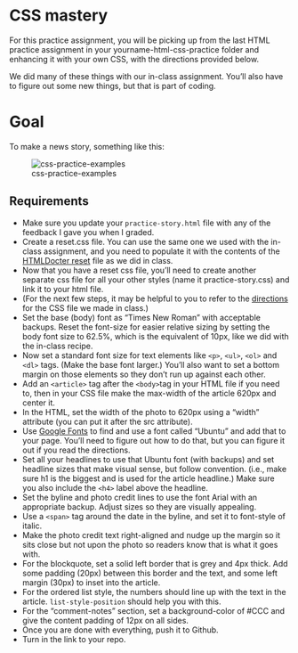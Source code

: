 # CSS mastery

For this practice assignment, you will be picking up from the last HTML practice assignment in your yourname-html-css-practice folder and enhancing it with your own CSS, with the directions provided below.

We did many of these things with our in-class assignment. You'll also have to figure out some new things, but that is part of coding.

# Goal

To make a news story, something like this:

![css-practice-examples](images/css-practice-example.gif)

## Requirements

- Make sure you update your `practice-story.html` file with any of the feedback I gave you when I graded.
- Create a reset.css file. You can use the same one we used with the in-class assignment, and you need to populate it with the contents of the [HTMLDocter reset](https://github.com/richclark/HTML5resetCSS/blob/master/reset.css) file as we did in class.
- Now that you have a reset css file, you'll need to create another separate css file for all your other styles (name it practice-story.css) and link it to your html file.
- (For the next few steps, it may be helpful to you to refer to the [directions](https://github.com/utdata/icj-class/blob/master/css/css-class.md) for the CSS file we made in class.) 
- Set the base (body) font as "Times New Roman" with acceptable backups. Reset the font-size for easier relative sizing by setting the body font size to 62.5%, which is the equivalent of 10px, like we did with the in-class recipe.
- Now set a standard font size for text elements like `<p>`, `<ul>`, `<ol>` and `<dl>` tags. (Make the base font larger.) You'll also want to set a bottom margin on those elements so they don't run up against each other.
- Add an `<article>` tag after the `<body>`tag in your HTML file if you need to, then in your CSS file make the max-width of the article 620px and center it.
- In the HTML, set the width of the photo to 620px using a "width" attribute (you can put it after the src attribute).
- Use [Google Fonts](https://fonts.google.com/) to find and use a font called "Ubuntu" and add that to your page. You'll need to figure out how to do that, but you can figure it out if you read the directions.
- Set all your headlines to use that Ubuntu font (with backups) and set headline sizes that make visual sense, but follow convention. (i.e., make sure h1 is the biggest and is used for the article headline.) Make sure you also include the `<h4>` label above the headline.
- Set the byline and photo credit lines to use the font Arial with an appropriate backup. Adjust sizes so they are visually appealing.
- Use a `<span>` tag around the date in the byline, and set it to font-style of italic.
- Make the photo credit text right-aligned and nudge up the margin so it sits close but not upon the photo so readers know that is what it goes with.
- For the blockquote, set a solid left border that is grey and 4px thick. Add some padding (20px) between this border and the text, and some left margin (30px) to inset into the article.
- For the ordered list style, the numbers should line up with the text in the article. `list-style-position` should help you with this.
- For the "comment-notes" section, set a background-color of #CCC and give the content padding of 12px on all sides.
- Once you are done with everything, push it to Github.
- Turn in the link to your repo.
